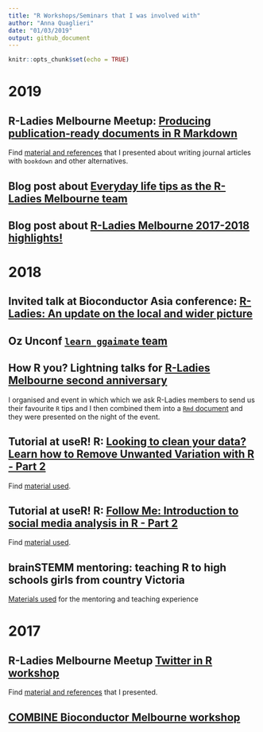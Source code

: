 ```yaml
---
title: "R Workshops/Seminars that I was involved with"
author: "Anna Quaglieri"
date: "01/03/2019"
output: github_document
---
```


```r
knitr::opts_chunk$set(echo = TRUE)
```

# 2019

## R-Ladies Melbourne Meetup: [Producing publication-ready documents in R Markdown](https://github.com/R-LadiesMelbourne/2019-02-27-publications-ready-documents-with-Rmarkdown) 

Find [material and references](http://rpubs.com/annaquagli/471405) that I presented about writing journal articles with `bookdown` and other alternatives.  

## Blog post about [Everyday life tips as the R-Ladies Melbourne team](https://r-ladiesmelbourne-team.netlify.com/)

## Blog post about [R-Ladies Melbourne 2017-2018 highlights!](https://rladiesmelb2018.netlify.com/)


# 2018

## Invited talk at Bioconductor Asia conference: [R-Ladies: An update on the local and wider picture](https://github.com/annaquaglieri16/BiocAsia---R-Ladies-An-update-on-the-local-and-wider-picture)

## Oz Unconf [`learn ggaimate` team](https://bit.ly/2HfY31c)

## How R you? Lightning talks for [R-Ladies Melbourne second anniversary](https://www.meetup.com/R-Ladies-Melbourne/events/254783169/)

I organised and event in which which we ask R-Ladies members to send us their favourite `R` tips and I then combined them into a [`Rmd` document](https://rladies-melbourne-tips.netlify.com/) and they were presented on the night of the event. 

## Tutorial at useR! R: [Looking to clean your data? Learn how to Remove Unwanted Variation with R - Part 2](https://www.youtube.com/watch?v=HUcZQC3xWDo&list=PL4IzsxWztPdnyAKQQLxA4ucpaCLdsKvZw&index=4) 

Find [material used](https://github.com/annaquaglieri16/ruv-useR2018).  


## Tutorial at useR! R: [Follow Me: Introduction to social media analysis in R - Part 2](https://www.youtube.com/watch?v=DvQEHhP6pVo&list=PL4IzsxWztPdnyAKQQLxA4ucpaCLdsKvZw&index=18) 

Find [material used](https://github.com/annaquaglieri16/Follow-Me-Introduction-to-social-media-analysis-in-R).

## brainSTEMM mentoring: teaching R to high schools girls from country Victoria

[Materials used](https://github.com/annaquaglieri16/brainSTEMM) for the mentoring and teaching experience

# 2017 


## R-Ladies Melbourne Meetup [Twitter in R workshop](https://www.meetup.com/R-Ladies-Melbourne/events/239791772/)

Find [material and references](https://github.com/annaquaglieri16/Melbourne-Twitter-workshop) that I presented. 


## [COMBINE Bioconductor Melbourne workshop](https://combine-australia.github.io/2017-05-19-bioconductor-melbourne/)





